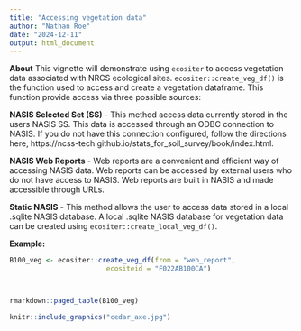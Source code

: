 ```yaml
---
title: "Accessing vegetation data"
author: "Nathan Roe"
date: "2024-12-11"
output: html_document
---
```


**About**
This vignette will demonstrate using `ecositer` to access vegetation data associated with NRCS ecological sites. `ecositer::create_veg_df()` is the function used to access and create a vegetation dataframe. This function provide access via three possible sources:

**NASIS Selected Set (SS)** - This method access data currently stored in the users NASIS SS. This data is accessed through an ODBC connection to NASIS. If you do not have this connection configured, follow the directions here, https://ncss-tech.github.io/stats_for_soil_survey/book/index.html. 

**NASIS Web Reports** - Web reports are a convenient and efficient way of accessing NASIS data. Web reports can be accessed by external users who do not have access to NASIS. Web reports are built in NASIS and made accessible through URLs.

**Static NASIS** - This method allows the user to access data stored in a local .sqlite NASIS database. A local .sqlite NASIS database for vegetation data can be created using `ecositer::create_local_veg_df()`.

**Example:**
```r
B100_veg <- ecositer::create_veg_df(from = "web_report",
                        ecositeid = "F022AB100CA")



rmarkdown::paged_table(B100_veg)
```


```r
knitr::include_graphics("cedar_axe.jpg")
```
